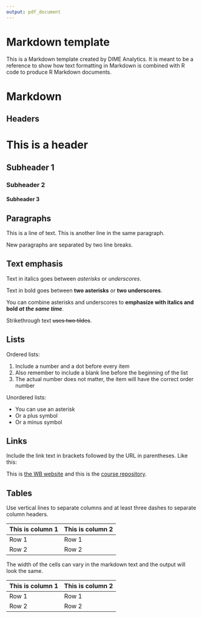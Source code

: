 ```yaml
---
output: pdf_document
---
```


# Markdown template

This is a Markdown template created by DIME Analytics.
It is meant to be a reference to show how text formatting in Markdown is combined with R code to produce R Markdown documents.

# Markdown

##  Headers

# This is a header
## Subheader 1
### Subheader 2
#### Subheader 3

## Paragraphs

This is a line of text.
This is another line in the same paragraph.

New paragraphs are separated by two line breaks.

## Text emphasis

Text in italics goes between *asterisks* or _underscores_.

Text in bold goes between **two asterisks** or __two underscores__.

You can combine asterisks and underscores to **emphasize with italics and bold _at the same time_**.

Strikethrough text ~~uses two tildes~~.

## Lists

Ordered lists:

1. Include a number and a dot before every item
2. Also remember to include a blank line before the beginning of the list
1. The actual number does not matter, the item will have the correct order number

Unordered lists:

* You can use an asterisk
+ Or a plus symbol
- Or a minus symbol

## Links

Include the link text in brackets followed by the URL in parentheses.
Like this:

This is [the WB website](https://www.worldbank.org) and this is the [course repository](https://osf.io/86g3b).

## Tables

Use vertical lines to separate columns and at least three dashes to separate column headers.

|This is column 1|This is column 2|
|----------------|----------------|
|Row 1           |Row 1           |
|Row 2           |Row 2           |

The width of the cells can vary in the markdown text and the output will look the same.

|This is column 1    |This is column 2|
|---|-----------|
|Row 1   |Row 1     |
|Row 2      |Row 2|
